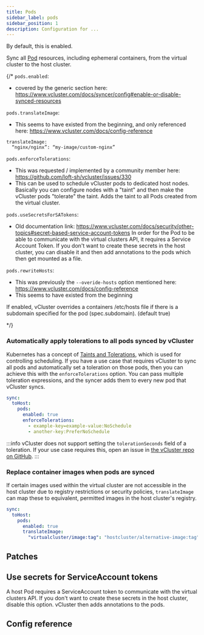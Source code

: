 ```yaml
---
title: Pods
sidebar_label: pods
sidebar_position: 1
description: Configuration for ...
---
```



By default, this is enabled.

Sync all [Pod](https://kubernetes.io/docs/concepts/workloads/pods/) resources, including ephemeral containers, from the virtual cluster to the host cluster.

{/*
`pods.enabled`:
- covered by the generic section here: https://www.vcluster.com/docs/syncer/config#enable-or-disable-synced-resources

`pods.translateImage`:
- This seems to have existed from the beginning, and only referenced here: https://www.vcluster.com/docs/config-reference

```
translateImage:
  “nginx/nginx”: “my-image/custom-nginx”
```

`pods.enforceTolerations`:
- This was requested / implemented by a community member here: https://github.com/loft-sh/vcluster/issues/330
- This can be used to schedule vCluster pods to dedicated host nodes. Basically you can configure nodes with a "taint" and then make the vCluster pods "tolerate" the taint. Adds the taint to all Pods created from the virtual cluster.



`pods.useSecretsForSATokens`:
- Old documentation link: https://www.vcluster.com/docs/security/other-topics#secret-based-service-account-tokens
In order for the Pod to be able to communicate with the virtual clusters API, it requires a Service Account Token.
If you don't want to create these secrets in the host cluster, you can disable it and then add annotations to the pods which then get mounted as a file.

`pods.rewriteHosts`:
- This was previously the `--overide-hosts` option mentioned here: https://www.vcluster.com/docs/config-reference
- This seems to have existed from the beginning

If enabled, vCluster overrides a containers /etc/hosts file if there is a subdomain specified for the pod (spec.subdomain). (default true)

*/}
### Automatically apply tolerations to all pods synced by vCluster

Kubernetes has a concept of [Taints and Tolerations](https://kubernetes.io/docs/concepts/scheduling-eviction/taint-and-toleration/), which is used for controlling scheduling.
If you have a use case that requires vCluster to sync all pods and automatically set a toleration on those pods, then you can achieve this with the `enforceTolerations` option. You can pass multiple toleration expressions, and  the syncer adds them to every new pod that vCluster syncs.

```YAML
sync:
  toHost:
    pods:
      enabled: true
      enforceTolerations:
        - example-key=example-value:NoSchedule
        - another-key:PreferNoSchedule
```

:::info
vCluster does not support setting the `tolerationSeconds` field of a toleration. If your use case requires this, open an issue in [the vCluster repo on GitHub](https://github.com/loft-sh/vcluster/issues).
:::

### Replace container images when pods are synced

If certain images used within the virtual cluster are not accessible in the host cluster due to registry restrictions or security policies, `translateImage` can map these to equivalent, permitted images in the host cluster's registry.

```YAML
sync:
  toHost:
    pods:
      enabled: true
      translateImage:
        "virtualcluster/image:tag": "hostcluster/alternative-image:tag"
```

## Patches

<Patches resource="pods" path="spec.containers[*].name" direction="toHost"  />

## Use secrets for ServiceAccount tokens

A host Pod requires a ServiceAccount token to communicate with the virtual clusters API. If you don't want to create these secrets in the host cluster, disable this option. vCluster then adds annotations to the pods.

## Config reference
<DisableResourceWarning/>

<SyncPods/>

